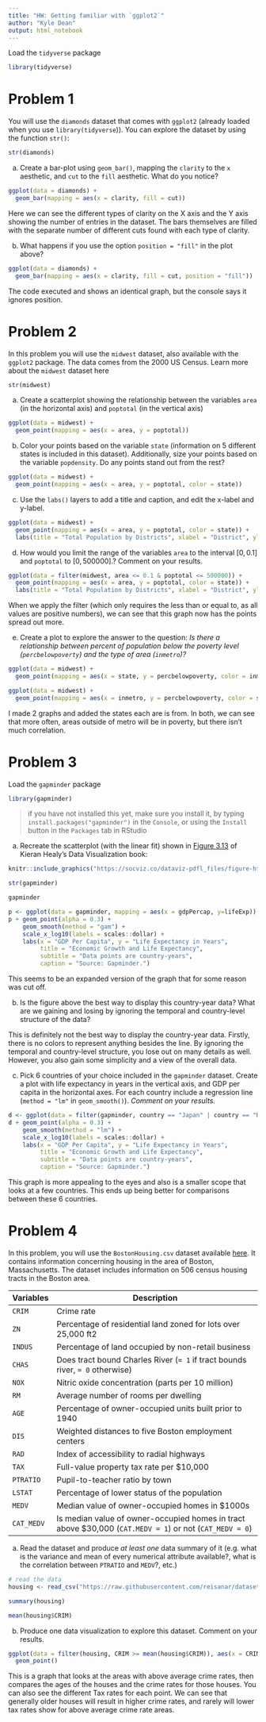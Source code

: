 ---
title: "HW: Getting familiar with `ggplot2`"
author: "Kyle Dean"
output: html_notebook
---

Load the `tidyverse` package

```{r, message=FALSE, warning=FALSE}
library(tidyverse)
```


# Problem 1

You will use the `diamonds` dataset that comes with `ggplot2` (already loaded when you use `library(tidyverse`)). You can explore the dataset by using the function `str()`:

```{r}
str(diamonds)
```



(a) Create a bar-plot using `geom_bar()`, mapping the `clarity` to the `x` aesthetic, and `cut` to the `fill` aesthetic. What do you notice?

```{r}
ggplot(data = diamonds) + 
  geom_bar(mapping = aes(x = clarity, fill = cut))
```
Here we can see the different types of clarity on the X axis and the Y axis showing the number of entries in the dataset. The bars themselves are filled with the separate number of different cuts found with each type of clarity.


(b) What happens if you use the option `position = "fill"` in the plot above?
```{r}
ggplot(data = diamonds) + 
  geom_bar(mapping = aes(x = clarity, fill = cut, position = "fill"))
```
The code executed and shows an identical graph, but the console says it ignores position.

# Problem 2

In this problem you will use the `midwest` dataset, also available with the `ggplot2` package. The data comes from the 2000 US Census. Learn more about the `midwest` dataset here

```{r}
str(midwest)
```

(a) Create a scatterplot showing the relationship between the variables `area` (in the horizontal axis) and `poptotal` (in the vertical axis)

```{r}
ggplot(data = midwest) +
  geom_point(mapping = aes(x = area, y = poptotal))
```

(b) Color your points based on the variable `state` (information on 5 different states is included in this dataset). Additionally, size your points based on the variable `popdensity`. Do any points stand out from the rest?

```{r}
ggplot(data = midwest) +
  geom_point(mapping = aes(x = area, y = poptotal, color = state))
```


(c) Use the `labs()` layers to add a title and caption, and edit the x-label and y-label.

```{r}
ggplot(data = midwest) +
  geom_point(mapping = aes(x = area, y = poptotal, color = state)) + 
  labs(title = "Total Population by Districts", xlabel = "District", ylabel = "Total Population", caption = "Scatterplot of population by district for the midwest states")
```


(d) How would you limit the range of the variables `area` to the interval $[0, 0.1]$ and `poptotal` to $[0, 500000]$.? Comment on your results.

```{r}
ggplot(data = filter(midwest, area <= 0.1 & poptotal <= 500000)) +
  geom_point(mapping = aes(x = area, y = poptotal, color = state)) + 
  labs(title = "Total Population by Districts", xlabel = "District", ylabel = "Total Population", caption = "Scatterplot of population by district for the midwest states")
```
When we apply the filter (which only requires the less than or equal to, as all values are positive numbers), we can see that this graph now has the points spread out more.

(e) Create a plot to explore the answer to the question: _Is there a relationship between percent of population below the poverty level (`percbelowpoverty`) and the type of area (`inmetro`)?_ 

```{r}
ggplot(data = midwest) + 
  geom_point(mapping = aes(x = state, y = percbelowpoverty, color = inmetro))
```
```{r}
ggplot(data = midwest) + 
  geom_point(mapping = aes(x = inmetro, y = percbelowpoverty, color = state))
```
I made 2 graphs and added the states each are is from. In both, we can see that more often, areas outside of metro will be in poverty, but there isn't much correlation. 


# Problem 3

Load the `gapminder` package 

```{r}
library(gapminder)
```


> if you have not installed this yet, make sure you install it, by typing `install.packages("gapminder")` in the `Console`, or using the `Install` button in the `Packages` tab in RStudio


(a) Recreate the scatterplot (with the linear fit) shown in [Figure 3.13](https://socviz.co/makeplot.html#makeplot) of Kieran Healy's Data Visualization book:

```{r, echo = F, warning=FALSE, fig.align='center'}
knitr::include_graphics("https://socviz.co/dataviz-pdfl_files/figure-html4/ch-03-fig-lexp-gdp-10-1.png")
```

```{r}
str(gapminder)
```

```{r}
gapminder
```


```{r}
p <- ggplot(data = gapminder, mapping = aes(x = gdpPercap, y=lifeExp))
p + geom_point(alpha = 0.3) +
    geom_smooth(method = "gam") +
    scale_x_log10(labels = scales::dollar) +
    labs(x = "GDP Per Capita", y = "Life Expectancy in Years",
         title = "Economic Growth and Life Expectancy",
         subtitle = "Data points are country-years",
         caption = "Source: Gapminder.")
```
This seems to be an expanded version of the graph that for some reason was cut off.

(b)  Is the figure above the best way to display this country-year data? What are we gaining and losing by ignoring the temporal and country-level structure of the data?

This is definitely not the best way to display the country-year data. Firstly, there is no colors to represent anything besides the line. By ignoring the temporal and country-level structure, you lose out on many details as well. However, you also gain some simplicity and a view of the overall data.

(c) Pick 6 countries of your choice included in the `gapminder` dataset. Create a plot with life expectancy in years in the vertical axis, and GDP per capita in the horizontal axes. For each country include a regression line (`method = "lm"` in `geom_smooth()`). _Comment on your results._ 

```{r}
d <- ggplot(data = filter(gapminder, country == "Japan" | country == "Russia" | country == "France" | country == "India" | country == "Mexico" | country == "Chad"), mapping = aes(x = gdpPercap, y=lifeExp, color = country))
d + geom_point(alpha = 0.3) +
    geom_smooth(method = "lm") +
    scale_x_log10(labels = scales::dollar) +
    labs(x = "GDP Per Capita", y = "Life Expectancy in Years",
         title = "Economic Growth and Life Expectancy",
         subtitle = "Data points are country-years",
         caption = "Source: Gapminder.")
```

This graph is more appealing to the eyes and also is a smaller scope that looks at a few countries. This ends up being better for comparisons between these 6 countries.

# Problem 4

In this problem, you will use the `BostonHousing.csv` dataset available [here](https://github.com/reisanar/datasets/blob/master/BostonHousing.csv). It contains information concerning housing in the area of Boston, Massachusetts. The dataset includes information on 506 census housing tracts in the Boston area. 



  Variables |  Description
------------|----------------------------------------------------------------
`CRIM`      | Crime rate
`ZN`        | Percentage of residential land zoned for lots over 25,000 ft2
`INDUS`     | Percentage of land occupied by non-retail business
`CHAS`      | Does tract bound Charles River (`= 1` if tract bounds river, `= 0` otherwise)
`NOX`       | Nitric oxide concentration (parts per 10 million)
`RM`        | Average number of rooms per dwelling
`AGE`       | Percentage of owner-occupied units built prior to 1940
`DIS`       | Weighted distances to five Boston employment centers
`RAD`       | Index of accessibility to radial highways
`TAX`       | Full-value property tax rate per $10,000
`PTRATIO`   | Pupil-to-teacher ratio by town
`LSTAT`     | Percentage of lower status of the population
`MEDV`      | Median value of owner-occupied homes in $1000s
`CAT_MEDV`  | Is median value of owner-occupied homes in tract above $30,000 (`CAT.MEDV = 1`) or not (`CAT_MEDV = 0`)

(a) Read the dataset and produce _at least one_ data summary of it (e.g. what is the variance and mean of every numerical attribute available?, what is the correlation between `PTRATIO` and `MEDV`?, etc.)

```{r, message=FALSE, warning = FALSE}
# read the data
housing <- read_csv("https://raw.githubusercontent.com/reisanar/datasets/master/BostonHousing.csv")
```

```{r}
summary(housing)
```
```{r}
mean(housing$CRIM)
```



(b) Produce one data visualization to explore this dataset. Comment on your results.

```{r}
ggplot(data = filter(housing, CRIM >= mean(housing$CRIM)), aes(x = CRIM, y = AGE, color=TAX)) +
  geom_point()
```
This is a graph that looks at the areas with above average crime rates, then compares the ages of the houses and the crime rates for those houses. You can also see the different Tax rates for each point. We can see that generally older houses will result in higher crime rates, and rarely will lower tax rates show for above average crime rate areas.